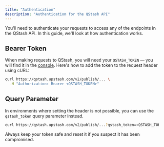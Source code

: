 ```yaml
---
title: "Authentication"
description: "Authentication for the QStash API"
---
```


You'll need to authenticate your requests to access any of the endpoints in the
QStash API. In this guide, we'll look at how authentication works.

## Bearer Token

When making requests to QStash, you will need your `QSTASH_TOKEN` — you will
find it in the [console](https://console.upstash.com/qstash). Here's how to add
the token to the request header using cURL:

```bash
curl https://qstash.upstash.com/v2/publish/... \
  -H "Authorization: Bearer <QSTASH_TOKEN>"
```

## Query Parameter

In environments where setting the header is not possible, you can use the `qstash_token` query parameter instead.

```bash
curl https://qstash.upstash.com/v2/publish/...?qstash_token=<QSTASH_TOKEN>
```

Always keep your token safe and reset it if you suspect it has been compromised.
